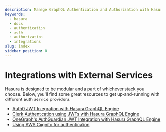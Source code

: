 ```yaml
---
description: Manage GraphQL Authentication and Authorization with Hasura
keywords:
  - hasura
  - docs
  - authentication
  - auth
  - authorization
  - integrations
slug: index
sidebar_position: 0
---
```



# Integrations with External Services

Hasura is designed to be modular and a part of whichever stack you choose. Below, you'll find some great resources to
get up-and-running with different auth service providers.

- [Auth0 JWT Integration with Hasura GraphQL Engine](/auth/authentication/integrations/auth0-jwt.mdx)
- [Clerk Authentication using JWTs with Hasura GraphQL Engine](/auth/authentication/integrations/clerk-authentication.mdx)
- [OneGraph's AuthGuardian JWT Integration with Hasura GraphQL Engine](/auth/authentication/integrations/auth-guardian-jwt.mdx)
- [Using AWS Cognito for authentication](/auth/authentication/integrations/aws-cognito.mdx)
